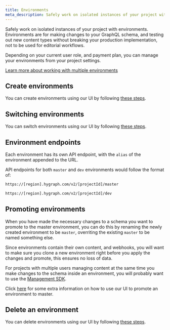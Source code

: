 ```yaml
---
title: Environments
meta_description: Safely work on isolated instances of your project with environments.
---
```



Safely work on isolated instances of your project with environments. Environments are for making changes to your GraphQL schema, and testing out new content types without breaking your production implementation, not to be used for editorial workflows.

Depending on your current user role, and payment plan, you can manage your environments from your project settings.

[Learn more about working with multiple environments](/guides/overview/multiple-environments)

## Create environments

You can create environments using our UI by following [these steps](/guides/overview/manage-project-environments#create-an-environment).

## Switching environments

You can switch environments using our UI by following [these steps](/guides/overview/manage-project-environments#switch-environments).

## Environment endpoints

Each environment has its own API endpoint, with the `alias` of the environment appended to the URL.

API endpoints for both `master` and `dev` environments would follow the format of:

<Tabs>
  <TabItem label="master">

```bash
https://[region].hygraph.com/v2/[projectId]/master
```

  </TabItem>
  <TabItem label="dev">

```bash
https://[region].hygraph.com/v2/[projectId]/dev
```

  </TabItem>
</Tabs>

## Promoting environments

When you have made the necessary changes to a schema you want to promote to the master environment, you can do this by renaming the newly created environment to be `master`, overriting the existing `master` to be named something else.

Since environments contain their own content, and webhooks, you will want to make sure you clone a new environment right before you apply the changes and promote, this ensures no loss of data.

For projects with multiple users managing content at the same time you make changes to the schema inside an environment, you will probably want to use the [Management SDK](https://github.com/hygraph/management-sdk).

Click [here](/guides/overview/manage-project-environments#promote-environments-to-master) for some extra information on how to use our UI to promote an environment to master.

## Delete an environment

You can delete environments using our UI by following [these steps](/guides/overview/manage-project-environments#delete-environments).
